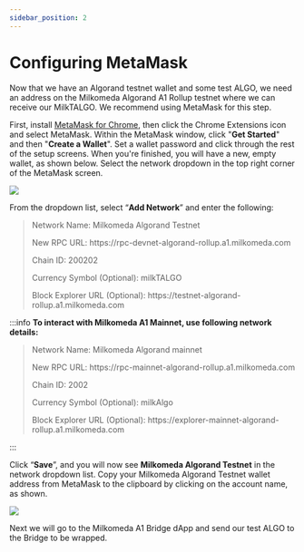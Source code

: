 ```yaml
---
sidebar_position: 2
---
```



# Configuring MetaMask

Now that we have an Algorand testnet wallet and some test ALGO, we need an address on the Milkomeda Algorand A1 Rollup testnet where we can receive our MilkTALGO. We recommend using MetaMask for this step.

First, install [MetaMask for Chrome](https://chrome.google.com/webstore/detail/metamask/nkbihfbeogaeaoehlefnkodbefgpgknn), then click the Chrome Extensions icon <img src={puzzleIcon} alt="" className="img-icon" /> and select MetaMask. Within the MetaMask window, click "**Get Started**" and then "**Create a Wallet**". Set a wallet password and click through the rest of the setup screens. When you're finished, you will have a new, empty wallet, as shown below. Select the network dropdown in the top right corner of the MetaMask screen.

![](/img/algorand-eth.png)

From the dropdown list, select “**Add Network**” and enter the following:

> Network Name: Milkomeda Algorand Testnet
>
> <p> New RPC URL: https://rpc-devnet-algorand-rollup.a1.milkomeda.com </p>
>
> Chain ID: 200202
>
> Currency Symbol (Optional): milkTALGO
>
> <p> Block Explorer URL (Optional): https://testnet-algorand-rollup.a1.milkomeda.com </p>

:::info
**To interact with Milkomeda A1 Mainnet, use following network details:**

> Network Name: Milkomeda Algorand mainnet
>
> <p> New RPC URL: https://rpc-mainnet-algorand-rollup.a1.milkomeda.com </p>
>
> Chain ID: 2002
>
> Currency Symbol (Optional): milkAlgo
>
> <p> Block Explorer URL (Optional): https://explorer-mainnet-algorand-rollup.a1.milkomeda.com</p>
:::

Click “**Save**”, and you will now see **Milkomeda Algorand Testnet** in the network dropdown list. Copy your Milkomeda Algorand Testnet wallet address from MetaMask to the clipboard by clicking on the account name, as shown.

![](/img/algorand-milk.png)

Next we will go to the Milkomeda A1 Bridge dApp and send our test ALGO to the Bridge to be wrapped.
